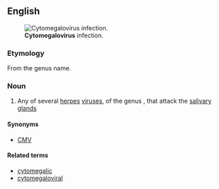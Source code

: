 {{also|Cytomegalovirus}}
==English==
[[Image:Cytomegalovirus_infection_(3786798300).jpg|thumb|'''Cytomegalovirus''' infection.]]

===Etymology===
From the genus name.

===Noun===
{{wikipedia}}
{{wikispecies}}
{{en-noun|es}}

# Any of several [[herpes]] [[virus]]es, of the genus {{taxlink|Cytomegalovirus|genus|noshow=1}}, that attack the [[salivary gland]]s

====Synonyms====
* {{sense|several herpes viruses}} [[CMV]]

====Related terms====
* [[cytomegalic]]
* [[cytomegaloviral]]